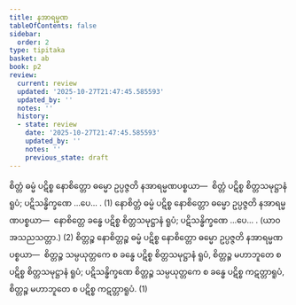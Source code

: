 ```yaml
---
title: နအာရမ္မဏ
tableOfContents: false
sidebar:
  order: 2
type: tipitaka
basket: ab
book: p2
review:
  current: review
  updated: '2025-10-27T21:47:45.585593'
  updated_by: ''
  notes: ''
  history:
  - state: review
    date: '2025-10-27T21:47:45.585593'
    updated_by: ''
    notes: ''
    previous_state: draft
---
```



<ReviewStatus review={frontmatter.review} showDetails={true} />

<HypothesisAnnotation frontmatter={frontmatter} />

<DynamicBreadcrumb />

<Division number="54" book="p2" e="ch" v="38" p="315">

<Paragraph number="2438" book="p2">
စိတ္တံ ဓမ္မံ ပဋိစ္စ နောစိတ္တော ဓမ္မော ဥပ္ပဇ္ဇတိ နအာရမ္မဏပစ္စယာ—  စိတ္တံ ပဋိစ္စ စိတ္တသမုဋ္ဌာနံ ရူပံ; ပဋိသန္ဓိက္ခဏေ …ပေ… . (1)
</Paragraph>

<Paragraph number="2439" book="p2">
နောစိတ္တံ ဓမ္မံ ပဋိစ္စ နောစိတ္တော ဓမ္မော ဥပ္ပဇ္ဇတိ နအာရမ္မဏပစ္စယာ—  နောစိတ္တေ ခန္ဓေ ပဋိစ္စ စိတ္တသမုဋ္ဌာနံ ရူပံ; ပဋိသန္ဓိက္ခဏေ …ပေ… . (ယာဝ အသညသတ္တာ.) (2)
</Paragraph>

<Paragraph number="2440" book="p2">
စိတ္တဉ္စ နောစိတ္တဉ္စ ဓမ္မံ ပဋိစ္စ နောစိတ္တော ဓမ္မော ဥပ္ပဇ္ဇတိ နအာရမ္မဏပစ္စယာ—  စိတ္တဉ္စ သမ္ပယုတ္တကေ စ ခန္ဓေ ပဋိစ္စ စိတ္တသမုဋ္ဌာနံ ရူပံ, စိတ္တဉ္စ မဟာဘူတေ စ ပဋိစ္စ စိတ္တသမုဋ္ဌာနံ ရူပံ; ပဋိသန္ဓိက္ခဏေ စိတ္တဉ္စ သမ္ပယုတ္တကေ စ ခန္ဓေ ပဋိစ္စ ကဋတ္တာရူပံ, စိတ္တဉ္စ မဟာဘူတေ စ ပဋိစ္စ ကဋတ္တာရူပံ. (1)
</Paragraph>
</Division>